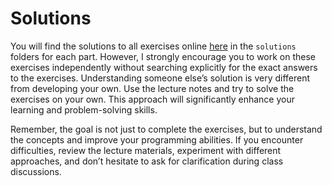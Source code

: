 # Solutions

You will find the solutions to all exercises online [here](https://github.com/beyondsimulations/Optimization-with-Julia) in the `solutions` folders for each part. However, I strongly encourage you to work on these exercises independently without searching explicitly for the exact answers to the exercises. Understanding someone else's solution is very different from developing your own. Use the lecture notes and try to solve the exercises on your own. This approach will significantly enhance your learning and problem-solving skills.

Remember, the goal is not just to complete the exercises, but to understand the concepts and improve your programming abilities. If you encounter difficulties, review the lecture materials, experiment with different approaches, and don't hesitate to ask for clarification during class discussions.
